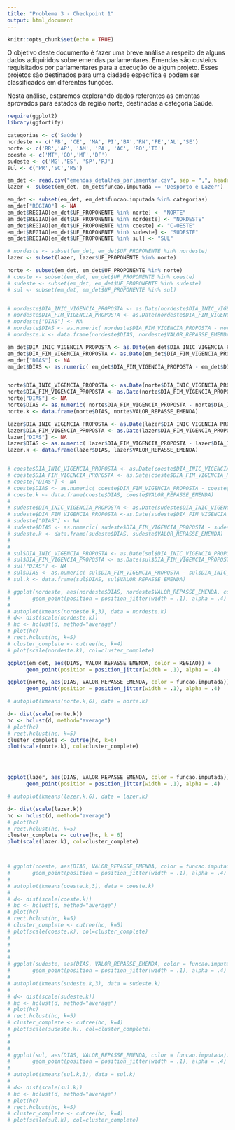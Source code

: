 ```yaml
---
title: "Problema 3 - Checkpoint 1"
output: html_document
---
```


```r
knitr::opts_chunk$set(echo = TRUE)
```


O objetivo deste documento é fazer uma breve análise a respeito de alguns dados adiquiridos sobre emendas parlamentares. Emendas são custeios requisitados por parlamentares para a execução de algum projeto. Esses projetos são destinados para uma ciadade específica e podem ser classificados em diferentes funções.

Nesta análise, estaremos explorando dados referentes as ementas aprovados para estados da região norte, destinadas a categoria Saúde.
``` r
require(ggplot2)
library(ggfortify)

categorias <- c('Saúde')
nordeste <- c('PB', 'CE', 'MA','PI','BA','RN','PE','AL','SE')
norte <- c('RR','AP', 'AM', 'PA', 'AC', 'RO','TO')
coeste <- c('MT','GO','MF','DF')
sudeste <- c('MG','ES', 'SP','RJ')
sul <- c('PR','SC','RS')

em_det <- read.csv("emendas_detalhes_parlamentar.csv", sep = ",", header = T, stringsAsFactors=FALSE)
lazer <- subset(em_det, em_det$funcao.imputada == 'Desporto e Lazer')

em_det <- subset(em_det, em_det$funcao.imputada %in% categorias)
em_det["REGIAO"] <- NA
em_det$REGIAO[em_det$UF_PROPONENTE %in% norte] <- "NORTE"
em_det$REGIAO[em_det$UF_PROPONENTE %in% nordeste] <- "NORDESTE"
em_det$REGIAO[em_det$UF_PROPONENTE %in% coeste] <- "C-OESTE"
em_det$REGIAO[em_det$UF_PROPONENTE %in% sudeste] <- "SUDESTE"
em_det$REGIAO[em_det$UF_PROPONENTE %in% sul] <- "SUL"

# nordeste <- subset(em_det, em_det$UF_PROPONENTE %in% nordeste)
lazer <- subset(lazer, lazer$UF_PROPONENTE %in% norte)

norte <- subset(em_det, em_det$UF_PROPONENTE %in% norte)
# coeste <- subset(em_det, em_det$UF_PROPONENTE %in% coeste)
# sudeste <- subset(em_det, em_det$UF_PROPONENTE %in% sudeste)
# sul <- subset(em_det, em_det$UF_PROPONENTE %in% sul)


# nordeste$DIA_INIC_VIGENCIA_PROPOSTA <- as.Date(nordeste$DIA_INIC_VIGENCIA_PROPOSTA, "%d/%m/%Y")
# nordeste$DIA_FIM_VIGENCIA_PROPOSTA <- as.Date(nordeste$DIA_FIM_VIGENCIA_PROPOSTA , "%d/%m/%Y")
# nordeste["DIAS"] <- NA
# nordeste$DIAS <- as.numeric( nordeste$DIA_FIM_VIGENCIA_PROPOSTA - nordeste$DIA_INIC_VIGENCIA_PROPOSTA )
# nordeste.k <- data.frame(nordeste$DIAS, nordeste$VALOR_REPASSE_EMENDA)

em_det$DIA_INIC_VIGENCIA_PROPOSTA <- as.Date(em_det$DIA_INIC_VIGENCIA_PROPOSTA, "%d/%m/%Y")
em_det$DIA_FIM_VIGENCIA_PROPOSTA <- as.Date(em_det$DIA_FIM_VIGENCIA_PROPOSTA , "%d/%m/%Y")
em_det["DIAS"] <- NA
em_det$DIAS <- as.numeric( em_det$DIA_FIM_VIGENCIA_PROPOSTA - em_det$DIA_INIC_VIGENCIA_PROPOSTA )


norte$DIA_INIC_VIGENCIA_PROPOSTA <- as.Date(norte$DIA_INIC_VIGENCIA_PROPOSTA, "%d/%m/%Y")
norte$DIA_FIM_VIGENCIA_PROPOSTA <- as.Date(norte$DIA_FIM_VIGENCIA_PROPOSTA , "%d/%m/%Y")
norte["DIAS"] <- NA
norte$DIAS <- as.numeric( norte$DIA_FIM_VIGENCIA_PROPOSTA - norte$DIA_INIC_VIGENCIA_PROPOSTA )
norte.k <- data.frame(norte$DIAS, norte$VALOR_REPASSE_EMENDA)

lazer$DIA_INIC_VIGENCIA_PROPOSTA <- as.Date(lazer$DIA_INIC_VIGENCIA_PROPOSTA, "%d/%m/%Y")
lazer$DIA_FIM_VIGENCIA_PROPOSTA <- as.Date(lazer$DIA_FIM_VIGENCIA_PROPOSTA , "%d/%m/%Y")
lazer["DIAS"] <- NA
lazer$DIAS <- as.numeric( lazer$DIA_FIM_VIGENCIA_PROPOSTA - lazer$DIA_INIC_VIGENCIA_PROPOSTA )
lazer.k <- data.frame(lazer$DIAS, lazer$VALOR_REPASSE_EMENDA)


# coeste$DIA_INIC_VIGENCIA_PROPOSTA <- as.Date(coeste$DIA_INIC_VIGENCIA_PROPOSTA, "%d/%m/%Y") 
# coeste$DIA_FIM_VIGENCIA_PROPOSTA <- as.Date(coeste$DIA_FIM_VIGENCIA_PROPOSTA , "%d/%m/%Y")
# coeste["DIAS"] <- NA
# coeste$DIAS <- as.numeric( coeste$DIA_FIM_VIGENCIA_PROPOSTA - coeste$DIA_INIC_VIGENCIA_PROPOSTA )
# coeste.k <- data.frame(coeste$DIAS, coeste$VALOR_REPASSE_EMENDA)
# 
# sudeste$DIA_INIC_VIGENCIA_PROPOSTA <- as.Date(sudeste$DIA_INIC_VIGENCIA_PROPOSTA, "%d/%m/%Y") 
# sudeste$DIA_FIM_VIGENCIA_PROPOSTA <-as.Date(sudeste$DIA_FIM_VIGENCIA_PROPOSTA , "%d/%m/%Y")
# sudeste["DIAS"] <- NA
# sudeste$DIAS <- as.numeric( sudeste$DIA_FIM_VIGENCIA_PROPOSTA - sudeste$DIA_INIC_VIGENCIA_PROPOSTA )
# sudeste.k <- data.frame(sudeste$DIAS, sudeste$VALOR_REPASSE_EMENDA)
# 
# 
# sul$DIA_INIC_VIGENCIA_PROPOSTA <- as.Date(sul$DIA_INIC_VIGENCIA_PROPOSTA, "%d/%m/%Y") 
# sul$DIA_FIM_VIGENCIA_PROPOSTA <- as.Date(sul$DIA_FIM_VIGENCIA_PROPOSTA , "%d/%m/%Y")
# sul["DIAS"] <- NA
# sul$DIAS <- as.numeric( sul$DIA_FIM_VIGENCIA_PROPOSTA - sul$DIA_INIC_VIGENCIA_PROPOSTA)
# sul.k <- data.frame(sul$DIAS, sul$VALOR_REPASSE_EMENDA)


```
```r
# ggplot(nordeste, aes(nordeste$DIAS, nordeste$VALOR_REPASSE_EMENDA, color = funcao.imputada)) + 
#       geom_point(position = position_jitter(width = .1), alpha = .4)
# 
# autoplot(kmeans(nordeste.k,3), data = nordeste.k)
# d<- dist(scale(nordeste.k))
# hc <- hclust(d, method="average")
# plot(hc)
# rect.hclust(hc, k=5)
# cluster_complete <- cutree(hc, k=4)
# plot(scale(nordeste.k), col=cluster_complete)

ggplot(em_det, aes(DIAS, VALOR_REPASSE_EMENDA, color = REGIAO)) + 
      geom_point(position = position_jitter(width = .1), alpha = .4)

ggplot(norte, aes(DIAS, VALOR_REPASSE_EMENDA, color = funcao.imputada)) + 
      geom_point(position = position_jitter(width = .1), alpha = .4)

# autoplot(kmeans(norte.k,6), data = norte.k)

d<- dist(scale(norte.k))
hc <- hclust(d, method="average")
# plot(hc)
# rect.hclust(hc, k=5)
cluster_complete <- cutree(hc, k=6)
plot(scale(norte.k), col=cluster_complete)




ggplot(lazer, aes(DIAS, VALOR_REPASSE_EMENDA, color = funcao.imputada)) + 
      geom_point(position = position_jitter(width = .1), alpha = .4)

# autoplot(kmeans(lazer.k,6), data = lazer.k)

d<- dist(scale(lazer.k))
hc <- hclust(d, method="average")
# plot(hc)
# rect.hclust(hc, k=5)
cluster_complete <- cutree(hc, k = 6)
plot(scale(lazer.k), col=cluster_complete)



# ggplot(coeste, aes(DIAS, VALOR_REPASSE_EMENDA, color = funcao.imputada)) + 
#       geom_point(position = position_jitter(width = .1), alpha = .4)
# 
# autoplot(kmeans(coeste.k,3), data = coeste.k)
# 
# d<- dist(scale(coeste.k))
# hc <- hclust(d, method="average")
# plot(hc)
# rect.hclust(hc, k=5)
# cluster_complete <- cutree(hc, k=5)
# plot(scale(coeste.k), col=cluster_complete)
# 
# 
# 
# 
# ggplot(sudeste, aes(DIAS, VALOR_REPASSE_EMENDA, color = funcao.imputada)) + 
#       geom_point(position = position_jitter(width = .1), alpha = .4)
# 
# autoplot(kmeans(sudeste.k,3), data = sudeste.k)
# 
# d<- dist(scale(sudeste.k))
# hc <- hclust(d, method="average")
# plot(hc)
# rect.hclust(hc, k=5)
# cluster_complete <- cutree(hc, k=4)
# plot(scale(sudeste.k), col=cluster_complete)
# 
# 
# 
# ggplot(sul, aes(DIAS, VALOR_REPASSE_EMENDA, color = funcao.imputada)) + 
#       geom_point(position = position_jitter(width = .1), alpha = .4)
# 
# autoplot(kmeans(sul.k,3), data = sul.k)
# 
# d<- dist(scale(sul.k))
# hc <- hclust(d, method="average")
# plot(hc)
# rect.hclust(hc, k=5)
# cluster_complete <- cutree(hc, k=4)
# plot(scale(sul.k), col=cluster_complete)

```


<!-- ```{r} -->
<!-- autoplot(kmeans(pb,3), data = pb) -->

<!-- ggplot(pb, aes(pb$paraiba.DIAS , pb$paraiba.VALOR_REPASSE_EMENDA )) + geom_point(position = position_jitter(width = .8), alpha = .3)  -->

<!-- ``` -->